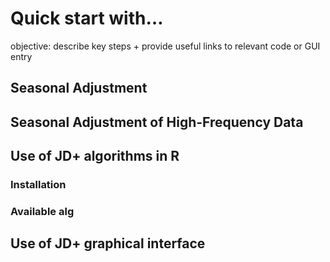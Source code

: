 # Quick start with...

objective: describe key steps + provide useful links to relevant code or GUI entry


## Seasonal Adjustment 

## Seasonal Adjustment of High-Frequency Data

## Use of JD+ algorithms in R

### Installation

### Available alg

## Use of JD+ graphical interface
